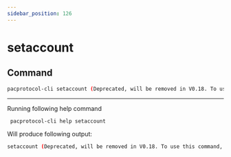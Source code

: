 ```yaml
---
sidebar_position: 126
---
```


# setaccount
## Command

```bash
pacprotocol-cli setaccount (Deprecated, will be removed in V0.18. To use this command, start pacprotocold with -deprecatedrpc=accounts)
```





___

Running following help command
```bash
 pacprotocol-cli help setaccount
```
Will produce following output:


```bash
setaccount (Deprecated, will be removed in V0.18. To use this command, start pacprotocold with -deprecatedrpc=accounts)
```

